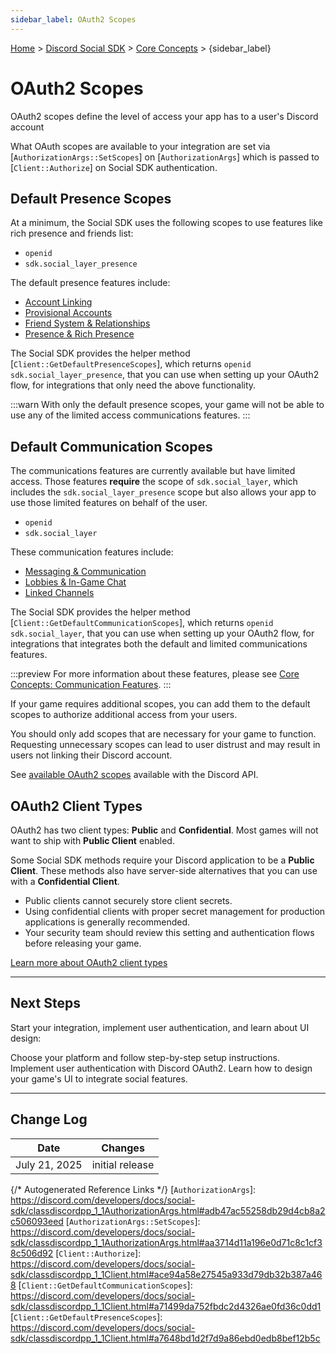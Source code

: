```yaml
---
sidebar_label: OAuth2 Scopes
---
```


[Home](/docs/intro) > [Discord Social SDK](/docs/discord-social-sdk/overview) > [Core Concepts](/docs/discord-social-sdk/core-concepts) > {sidebar_label}

# OAuth2 Scopes

OAuth2 scopes define the level of access your app has to a user's Discord account

What OAuth scopes are available to your integration are set via
[`AuthorizationArgs::SetScopes`] on [`AuthorizationArgs`] which is passed to [`Client::Authorize`] on Social SDK
authentication.

## Default Presence Scopes

At a minimum, the Social SDK uses the following scopes to use features like rich presence and friends list:

- `openid`
- `sdk.social_layer_presence`

The default presence features include:

* [Account Linking](/docs/discord-social-sdk/core-concepts/core-features#account-linking)
* [Provisional Accounts](/docs/discord-social-sdk/core-concepts/core-features#provisional-accounts)
* [Friend System & Relationships](/docs/discord-social-sdk/core-concepts/core-features#friend-system-relationships)
* [Presence & Rich Presence](/docs/discord-social-sdk/core-concepts/core-features#presence-rich-presence)

The Social SDK provides the helper method [`Client::GetDefaultPresenceScopes`], which returns `openid sdk.social_layer_presence`,
that you can use when setting up your OAuth2 flow, for integrations that only need the above functionality.

:::warn
With only the default presence scopes, your game will not be able to use any of the limited access
communications features.
:::

## Default Communication Scopes

The communications features are currently available but have limited access. Those features **require** the scope
of `sdk.social_layer`, which includes the `sdk.social_layer_presence` scope but also allows your app to use those limited features on behalf of the user.

- `openid`
- `sdk.social_layer`

These communication features include:
* [Messaging & Communication](/docs/discord-social-sdk/core-concepts/communication-features#messaging-communication)
* [Lobbies & In-Game Chat](/docs/discord-social-sdk/core-concepts/communication-features#lobbies-ingame-chat)
* [Linked Channels](/docs/discord-social-sdk/core-concepts/communication-features#linked-channels)

The Social SDK provides the helper method [`Client::GetDefaultCommunicationScopes`], which returns `openid sdk.social_layer`,
that you can use when setting up your OAuth2 flow, for integrations that integrates both the default and limited communications features.

:::preview
For more information about these features, please see [Core Concepts: Communication Features](/docs/discord-social-sdk/core-concepts/communication-features).
:::

If your game requires additional scopes, you can add them to the default scopes to authorize additional access from your users.

You should only add scopes that are necessary for your game to function. Requesting unnecessary scopes can lead to user distrust and may result in users not linking their Discord account.

See [available OAuth2 scopes](/docs/topics/oauth2#shared-resources-oauth2-scopes) available with the Discord API.

## OAuth2 Client Types

OAuth2 has two client types: **Public** and **Confidential**. Most games will not want to ship with **Public Client** enabled.

Some Social SDK methods require your Discord application to be a **Public Client**. These methods also have server-side alternatives that you can use with a **Confidential Client**.

- Public clients cannot securely store client secrets.
- Using confidential clients with proper secret management for production applications is generally recommended.
- Your security team should review this setting and authentication flows before releasing your game.

[Learn more about OAuth2 client types](https://oauth.net/2/client-types)

---

## Next Steps

Start your integration, implement user authentication, and learn about UI design:

<Container>
    <Card title="Getting Started" link="/docs/discord-social-sdk/getting-started" icon="PlayIcon">
        Choose your platform and follow step-by-step setup instructions.
    </Card>
    <Card title="Account Linking" link="/docs/discord-social-sdk/development-guides/account-linking-with-discord"
          icon="LinkIcon">
        Implement user authentication with Discord OAuth2.
    </Card>
    <Card title="Design Guidelines" link="/docs/discord-social-sdk/design-guidelines" icon="PaintPaletteIcon">
        Learn how to design your game's UI to integrate social features.
    </Card>
</Container>

---

## Change Log

| Date          | Changes         |
|---------------|-----------------|
| July 21, 2025 | initial release |

{/* Autogenerated Reference Links */}
[`AuthorizationArgs`]: https://discord.com/developers/docs/social-sdk/classdiscordpp_1_1AuthorizationArgs.html#adb47ac55258db29d4cb8a2c506093eed
[`AuthorizationArgs::SetScopes`]: https://discord.com/developers/docs/social-sdk/classdiscordpp_1_1AuthorizationArgs.html#aa3714d11a196e0d71c8c1cf38c506d92
[`Client::Authorize`]: https://discord.com/developers/docs/social-sdk/classdiscordpp_1_1Client.html#ace94a58e27545a933d79db32b387a468
[`Client::GetDefaultCommunicationScopes`]: https://discord.com/developers/docs/social-sdk/classdiscordpp_1_1Client.html#a71499da752fbdc2d4326ae0fd36c0dd1
[`Client::GetDefaultPresenceScopes`]: https://discord.com/developers/docs/social-sdk/classdiscordpp_1_1Client.html#a7648bd1d2f7d9a86ebd0edb8bef12b5c